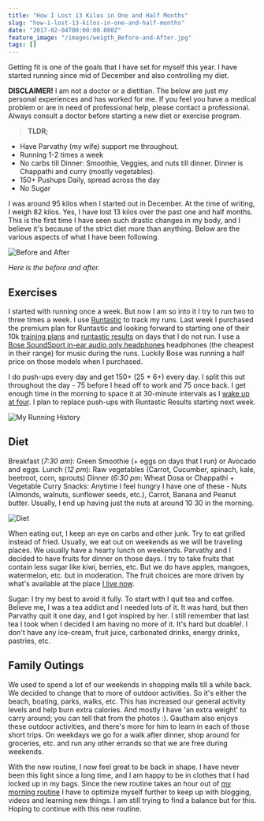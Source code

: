 ```yaml
---
title: "How I Lost 13 Kilos in One and Half Months"
slug: "how-i-lost-13-kilos-in-one-and-half-months"
date: "2017-02-04T00:00:00.000Z"
feature_image: "/images/weigth_Before-and-After.jpg"
tags: []
---
```


Getting fit is one of the goals that I have set for myself this year. I have started running since mid of December and also controlling my diet.

**DISCLAIMER!** I am not a doctor or a dietitian. The below are just my personal experiences and has worked for me. If you feel you have a medical problem or are in need of professional help, please contact a professional. Always consult a doctor before starting a new diet or exercise program.

> **TLDR;**

*   Have Parvathy (my wife) support me throughout.
*   Running 1-2 times a week
*   No carbs till Dinner: Smoothie, Veggies, and nuts till dinner. Dinner is Chappathi and curry (mostly vegetables).
*   150+ Pushups Daily, spread across the day
*   No Sugar

I was around 95 kilos when I started out in December. At the time of writing, I weigh 82 kilos. Yes, I have lost 13 kilos over the past one and half months. This is the first time I have seen such drastic changes in my body, and I believe it's because of the strict diet more than anything. Below are the various aspects of what I have been following.

![Before and After](/images/weigth_Before-and-After-1.jpg)

_Here is the before and after._

Exercises
---------

I started with running once a week. But now I am so into it I try to run two to three times a week. I use [Runtastic](https://www.runtastic.com/en/users/4b76cfab-734e-1658-b5e4-600759a3b066) to track my runs. Last week I purchased the premium plan for Runtastic and looking forward to starting one of their 10k [training plans](https://www.runtastic.com/en/training-plans/10k) and [runtastic results](https://www.runtastic.com/en/results) on days that I do not run. I use a [Bose SoundSport in-ear audio only headphones](https://www.bose.com.au/en_au/products/headphones/earphones/soundsport-in-ear-headphones-audio.html#v=soundsport_ie_headphones_ii_audio_charcoal) headphones (the cheapest in their range) for music during the runs. Luckily Bose was running a half price on those models when I purchased.

I do push-ups every day and get 150+ (25 \* 6+) every day. I split this out throughout the day - 75 before I head off to work and 75 once back. I get enough time in the morning to space it at 30-minute intervals as I [wake up at four](__GHOST_URL__/blog/morning-routine/). I plan to replace push-ups with Runtastic Results starting next week.

![My Running History](/images/weight_running.jpg)

Diet
----

Breakfast (_7:30 am_): Green Smoothie (+ eggs on days that I run) or Avocado and eggs. Lunch (_12 pm_): Raw vegetables (Carrot, Cucumber, spinach, kale, beetroot, corn, sprouts) Dinner (_6:30 pm_: Wheat Dosa or Chappathi + Vegetable Curry Snacks: Anytime I feel hungry I have one of these - Nuts (Almonds, walnuts, sunflower seeds, etc.), Carrot, Banana and Peanut butter. Usually, I end up having just the nuts at around 10 30 in the morning.

![Diet](/images/weight_diet.jpg)

When eating out, I keep an eye on carbs and other junk. Try to eat grilled instead of fried. Usually, we eat out on weekends as we will be traveling places. We usually have a hearty lunch on weekends. Parvathy and I decided to have fruits for dinner on those days. I try to take fruits that contain less sugar like kiwi, berries, etc. But we do have apples, mangoes, watermelon, etc. but in moderation. The fruit choices are more driven by what's available at the place [I live now](__GHOST_URL__/blog/finding-a-job-abroad/).

Sugar: I try my best to avoid it fully. To start with I quit tea and coffee. Believe me, I was a tea addict and I needed lots of it. It was hard, but then Parvathy quit it one day, and I got inspired by her. I still remember that last tea I took when I decided I am having no more of it. It's hard but doable!. I don't have any ice-cream, fruit juice, carbonated drinks, energy drinks, pastries, etc.

Family Outings
--------------

We used to spend a lot of our weekends in shopping malls till a while back. We decided to change that to more of outdoor activities. So it's either the beach, boating, parks, walks, etc. This has increased our general activity levels and help burn extra calories. And mostly I have 'an extra weight' to carry around; you can tell that from the photos :). Gautham also enjoys these outdoor activities, and there's more for him to learn in each of those short trips. On weekdays we go for a walk after dinner, shop around for groceries, etc. and run any other errands so that we are free during weekends.

With the new routine, I now feel great to be back in shape. I have never been this light since a long time, and I am happy to be in clothes that I had locked up in my bags. Since the new routine takes an hour out of [my morning routine](__GHOST_URL__/blog/morning-routine/) I have to optimize myself further to keep up with blogging, videos and learning new things. I am still trying to find a balance but for this. Hoping to continue with this new routine.